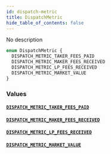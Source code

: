 ```yaml
---
id: dispatch-metric
title: DispatchMetric
hide_table_of_contents: false
---
```



No description

```graphql
enum DispatchMetric {
  DISPATCH_METRIC_TAKER_FEES_PAID
  DISPATCH_METRIC_MAKER_FEES_RECEIVED
  DISPATCH_METRIC_LP_FEES_RECEIVED
  DISPATCH_METRIC_MARKET_VALUE
}
```


### Values

#### [`DISPATCH_METRIC_TAKER_FEES_PAID`](#)




#### [`DISPATCH_METRIC_MAKER_FEES_RECEIVED`](#)




#### [`DISPATCH_METRIC_LP_FEES_RECEIVED`](#)




#### [`DISPATCH_METRIC_MARKET_VALUE`](#)






